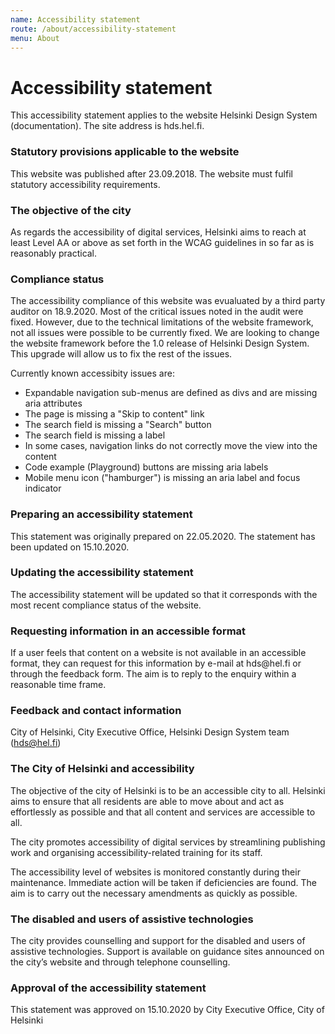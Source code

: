 ```yaml
---
name: Accessibility statement 
route: /about/accessibility-statement
menu: About
---
```



# Accessibility statement

This accessibility statement applies to the website Helsinki Design System (documentation). The site address is hds.hel.fi.

### Statutory provisions applicable to the website
This website was published after 23.09.2018. The website must fulfil statutory accessibility requirements.

### The objective of the city
As regards the accessibility of digital services, Helsinki aims to reach at least Level AA or above as set forth in the WCAG guidelines in so far as is reasonably practical.

### Compliance status
The accessibility compliance of this website was evualuated by a third party auditor on 18.9.2020. Most of the critical issues noted in the audit were fixed. However, due to the technical limitations of the website framework, not all issues were possible to be currently fixed. We are looking to change the website framework before the 1.0 release of Helsinki Design System. This upgrade will allow us to fix the rest of the issues.

Currently known accessibity issues are:
- Expandable navigation sub-menus are defined as divs and are missing aria attributes
- The page is missing a "Skip to content" link
- The search field is missing a "Search" button
- The search field is missing a label
- In some cases, navigation links do not correctly move the view into the content
- Code example (Playground) buttons are missing aria labels
- Mobile menu icon ("hamburger") is missing an aria label and focus indicator

### Preparing an accessibility statement
This statement was originally prepared on 22.05.2020. The statement has been updated on 15.10.2020.

### Updating the accessibility statement
The accessibility statement will be updated so that it corresponds with the most recent compliance status of the website.

### Requesting information in an accessible format
<p>If a user feels that content on a website is not available in an accessible format, they can request for this information by e-mail at hds@hel.fi or through the <Link href="https://www.hel.fi/helsinki/en/administration/participate/feedback" external>feedback form</Link>. The aim is to reply to the enquiry within a reasonable time frame.</p>

### Feedback and contact information
City of Helsinki, City Executive Office, Helsinki Design System team (hds@hel.fi)

### The City of Helsinki and accessibility
The objective of the city of Helsinki is to be an accessible city to all. Helsinki aims to ensure that all residents are able to move about and act as effortlessly as possible and that all content and services are accessible to all.

The city promotes accessibility of digital services by streamlining publishing work and organising accessibility-related training for its staff.

The accessibility level of websites is monitored constantly during their maintenance. Immediate action will be taken if deficiencies are found. The aim is to carry out the necessary amendments as quickly as possible.

### The disabled and users of assistive technologies
The city provides counselling and support for the disabled and users of assistive technologies. Support is available on guidance sites announced on the city’s website and through telephone counselling.

### Approval of the accessibility statement
This statement was approved on 15.10.2020 by City Executive Office, City of Helsinki